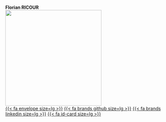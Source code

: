 ::: {.grid}

::: {.g-col-4}
**Florian RICOUR**<br>
![](images/lov_member-florian_ricour.jpg){width="300"}<br>
[{{< fa envelope size=lg >}}](mailto:fricour@naturalsciences.be?) [{{< fa brands github size=lg >}}](https://github.com/fricour) [{{< fa brands linkedin size=lg >}}](https://linkedin.com/in/florian-ricour-a06359281) [{{< fa id-card size=lg >}}](https://orcid.org/0000-0001-6059-9236)
:::

:::


